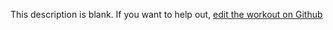 
  This description is blank. If you want to help out, [edit the workout on Github](https://www.github.com/LiftArcade/exercises/blob/main/exercises/close-triceps-pushup-description.mdx)